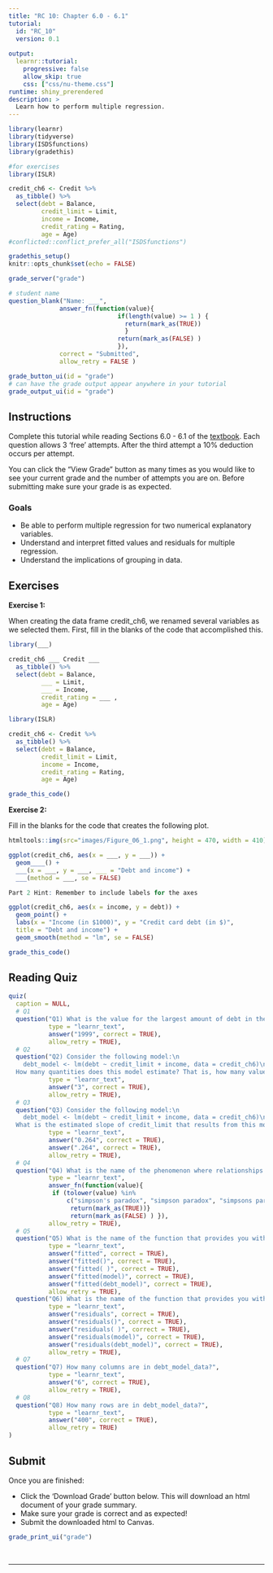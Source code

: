 ```yaml
---
title: "RC 10: Chapter 6.0 - 6.1"
tutorial:
  id: "RC_10"
  version: 0.1
  
output:
  learnr::tutorial:
    progressive: false
    allow_skip: true
    css: ["css/nu-theme.css"]
runtime: shiny_prerendered
description: >
  Learn how to perform multiple regression.
---
```



```r
library(learnr)
library(tidyverse)
library(ISDSfunctions)
library(gradethis)

#for exercises
library(ISLR)

credit_ch6 <- Credit %>%
  as_tibble() %>%
  select(debt = Balance, 
         credit_limit = Limit,
         income = Income, 
         credit_rating = Rating,
         age = Age)
#conflicted::conflict_prefer_all("ISDSfunctions")

gradethis_setup()
knitr::opts_chunk$set(echo = FALSE)
```


```r
grade_server("grade")
```

```r
# student name
question_blank("Name: ___",
              answer_fn(function(value){
                              if(length(value) >= 1 ) {
                                return(mark_as(TRUE))
                                }
                              return(mark_as(FALSE) )
                              }),
              correct = "Submitted",
              allow_retry = FALSE )
```

```r
grade_button_ui(id = "grade")
# can have the grade output appear anywhere in your tutorial
grade_output_ui(id = "grade")
```


## Instructions

Complete this tutorial while reading Sections 6.0 - 6.1 of the [textbook](https://nustat.github.io/intro-stat-data-sci/06-multiple-regression.html). Each question allows 3 'free' attempts. After the third attempt a 10% deduction occurs per attempt.

You can click the "View Grade" button as many times as you would like to see your current grade and the number of attempts you are on. Before submitting make sure your grade is as expected.

### Goals

-   Be able to perform multiple regression for two numerical explanatory variables.
-   Understand and interpret fitted values and residuals for multiple regression.
-   Understand the implications of grouping in data.


## Exercises

**Exercise 1:**

When creating the data frame credit_ch6, we renamed several variables as we selected them. First, fill in the blanks of the code that accomplished this. 


```r
library(___)

credit_ch6 ___ Credit ___ 
  as_tibble() %>%
  select(debt = Balance, 
         ___ = Limit,
         ___ = Income, 
         credit_rating = ___ ,
         age = Age)
```


```r
library(ISLR)

credit_ch6 <- Credit %>%
  as_tibble() %>%
  select(debt = Balance, 
         credit_limit = Limit,
         income = Income, 
         credit_rating = Rating,
         age = Age)
```

```r
grade_this_code()
```


**Exercise 2:**

Fill in the blanks for the code that creates the following plot.

```r
htmltools::img(src="images/Figure_06_1.png", height = 470, width = 410)
```


```r
ggplot(credit_ch6, aes(x = ___, y = ___)) +
  geom____() +
  ___(x = ___, y = ___, ___ = "Debt and income") + 
  ___(method = ___, se = FALSE)

```

```r
Part 2 Hint: Remember to include labels for the axes
```

```r
ggplot(credit_ch6, aes(x = income, y = debt)) +
  geom_point() +
  labs(x = "Income (in $1000)", y = "Credit card debt (in $)",
  title = "Debt and income") + 
  geom_smooth(method = "lm", se = FALSE)
```

```r
grade_this_code()
```


## Reading Quiz

```r
quiz(
  caption = NULL,
  # Q1
  question("Q1) What is the value for the largest amount of debt in the credit_ch6 data set?", 
           type = "learnr_text",
           answer("1999", correct = TRUE),
           allow_retry = TRUE),
  # Q2
  question("Q2) Consider the following model:\n
    debt_model <- lm(debt ~ credit_limit + income, data = credit_ch6)\n
  How many quantities does this model estimate? That is, how many values will there be in the Estimate column of the regression table for this model? ", 
           type = "learnr_text",
           answer("3", correct = TRUE),
           allow_retry = TRUE),
  # Q3
  question("Q3) Consider the following model:\n
    debt_model <- lm(debt ~ credit_limit + income, data = credit_ch6)\n
  What is the estimated slope of credit_limit that results from this model? Round to 3 decimal places.", 
           type = "learnr_text",
           answer("0.264", correct = TRUE),
           answer(".264", correct = TRUE),
           allow_retry = TRUE),
  # Q4
  question("Q4) What is the name of the phenomenon where relationships that exist in aggregate disappear or reverse when the data are broken into groups?", 
           type = "learnr_text",
           answer_fn(function(value){
            if (tolower(value) %in% 
                c("simpson's paradox", "simpson paradox", "simpsons paradox")) {
                 return(mark_as(TRUE))}
                 return(mark_as(FALSE) ) }),
           allow_retry = TRUE),
  # Q5
  question("Q5) What is the name of the function that provides you with the fitted values for a model?", 
           type = "learnr_text",
           answer("fitted", correct = TRUE),
           answer("fitted()", correct = TRUE),
           answer("fitted( )", correct = TRUE),
           answer("fitted(model)", correct = TRUE),
           answer("fitted(debt_model)", correct = TRUE),
           allow_retry = TRUE),
  question("Q6) What is the name of the function that provides you with the residuals for a model?", 
           type = "learnr_text",
           answer("residuals", correct = TRUE),
           answer("residuals()", correct = TRUE),
           answer("residuals( )", correct = TRUE),
           answer("residuals(model)", correct = TRUE),
           answer("residuals(debt_model)", correct = TRUE),
           allow_retry = TRUE),
  # Q7
  question("Q7) How many columns are in debt_model_data?", 
           type = "learnr_text",
           answer("6", correct = TRUE),
           allow_retry = TRUE),
  # Q8
  question("Q8) How many rows are in debt_model_data?", 
           type = "learnr_text",
           answer("400", correct = TRUE),
           allow_retry = TRUE)
)

```

## Submit

Once you are finished:

-   Click the 'Download Grade' button below. This will download an html document of your grade summary.
-   Make sure your grade is correct and as expected!
-   Submit the downloaded html to Canvas.

```r
grade_print_ui("grade")
```

<br>
<hr /> 
<br>

<!-- ```{r} -->
<!-- bootstrapPage( -->
<!--      div(style="display:inline-block",  -->
<!--          strong("Optional:") ), -->
<!--      div(style="display:inline-block", -->
<!--          print_ui("Print", label = "full reading check") ), -->
<!--      div(style="display:inline-block",  -->
<!--          p("for your own review and records.") )  -->
<!--      ) -->
<!-- ``` -->
<!-- <hr />  -->
